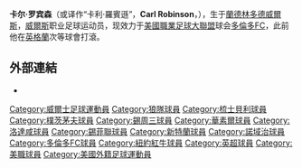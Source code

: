 {{noteTA
|G1=football
|G2=EPL
|G3=FAcup
}}
{{Infobox Football biography
| playername = 卡尔·罗宾森<br />''Carl Robinson''
| image =  [[File:Carl-Robinson-2009-06-02.jpg|150px]]
| fullname = Carl Robinson Jr. 
| height = 
| nickname = 
| dateofbirth = {{birth date and age|1976|10|13}}
| cityofbirth = [[蘭德林多德威爾斯|蘭德林多德威爾斯]]
| countryofbirth = [[威爾斯|威爾斯]]
| currentclub = [[多倫多FC|多倫多FC]]
| clubnumber = 33
| position = [[中場|中場]]
| youthyears = 
| youthclubs = 
| years = 1995-02<br>1996<br>2002-04<br>2003<br>2003<br>2003<br>2004<br>2004<br>2004-06<br>2005-06<br>2006-07<br />2007-
| clubs = [[伍尔弗汉普顿流浪足球俱乐部|狼隊]] <br>→ [[谢斯伯利足球俱乐部|-{zh-hans:谢斯伯利;zh-hk:梳士貝利}-]] <br> [[朴茨茅斯足球俱乐部|-{zh-hans:朴茨茅斯;zh-hk:樸茨茅夫}-]] <br>→ [[谢周三足球俱乐部|-{zh-hans:谢周三;zh-hk:錫周三}-]] <br>→ [[沃尔索尔足球俱乐部|-{zh-hans:沃尔索尔;zh-hk:華素爾}-]] <br>→ [[罗瑟勒姆足球俱乐部|-{zh-hans:罗瑟勒姆;zh-hk:洛達咸}-]] <br>→ [[谢菲尔德联足球俱乐部|-{zh-hans:谢菲尔德联;zh-hant:錫菲聯}-]] <br>→ [[桑德兰足球俱乐部|-{zh-hans:桑德兰;zh-hk:新特蘭}-]]<br>[[桑德兰足球俱乐部|-{zh-hans:桑德兰;zh-hk:新特蘭}-]]<br>→ [[诺里奇城足球俱乐部|诺里奇城]] <br> [[诺里奇城足球俱乐部|诺里奇城]] <br>[[多倫多FC|多倫多FC]]
| caps(goals) = 165 (19)<br>{{0|00}}4 {{0}}(0)<br>{{0}}16 {{0}}(0)<br>{{0|00}}4 {{0}}(1)<br>{{0}}11 {{0}}(1)<br>{{0}}14 {{0}}(0)<br>{{0|00}}5 {{0}}(0)<br>{{0|00}}7 {{0}}(1)<br>{{0}}45 {{0}}(4)<br>{{0|00}}7 {{0}}(0)<br>{{0}}42 {{0}}(2)<br>{{0}}53 {{0}}(3)
| nationalyears = 1995-97<br>1998<br>1999-
| nationalteam = [[威爾斯21歲以下足球代表隊|威爾斯U-21]]<br />[[威爾斯足球代表隊|威爾斯B隊]]<br />[[威爾斯足球代表隊|威爾斯]]
| nationalcaps(goals) = {{0|00}}6 {{0}}(0)<br />{{0|00}}2 {{0}}(0)<br />{{0}}51 {{0}}(1)
| pcupdate = 13 July 2008
| ntupdate = 1 June 2008
}}

'''卡尔·罗宾森'''（或译作“卡利·羅賓遜”，'''Carl Robinson'''，{{bd|1976年|10月13日||}}），生于[[蘭德林多德威爾斯|蘭德林多德威爾斯]]，[[威爾斯|威爾斯]]职业足球运动员，现效力于[[美國職業足球大聯盟|美國職業足球大聯盟]]球会[[多倫多FC|多倫多FC]]，此前他在[[英格蘭|英格蘭]]次等球會打滾。

==外部連結==
*{{soccerbase|id=9094|name=卡尔·罗宾森}}

{{DEFAULTSORT:Robinson, Carl}}
[[Category:威爾士足球運動員|Category:威爾士足球運動員]]
[[Category:狼隊球員|Category:狼隊球員]]
[[Category:梳士貝利球員|Category:梳士貝利球員]]
[[Category:樸茨茅夫球員|Category:樸茨茅夫球員]]
[[Category:錫周三球員|Category:錫周三球員]]
[[Category:華素爾球員|Category:華素爾球員]]
[[Category:洛達咸球員|Category:洛達咸球員]]
[[Category:錫菲聯球員|Category:錫菲聯球員]]
[[Category:新特蘭球員|Category:新特蘭球員]]
[[Category:諾域治球員|Category:諾域治球員]]
[[Category:多倫多FC球員|Category:多倫多FC球員]]
[[Category:紐約紅牛球員|Category:紐約紅牛球員]]
[[Category:英超球員|Category:英超球員]]
[[Category:美職球員|Category:美職球員]]
[[Category:美國外籍足球運動員|Category:美國外籍足球運動員]]